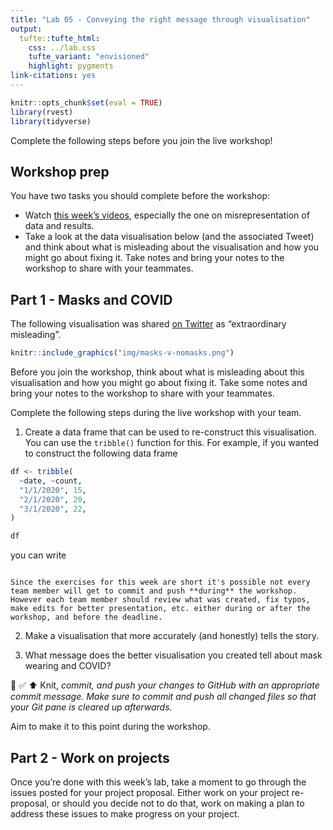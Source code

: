 ```yaml
---
title: "Lab 05 - Conveying the right message through visualisation"
output: 
  tufte::tufte_html:
    css: ../lab.css
    tufte_variant: "envisioned"
    highlight: pygments
link-citations: yes
---
```


```r
knitr::opts_chunk$set(eval = TRUE)
library(rvest)
library(tidyverse)
```

::: {.home}
Complete the following steps before you join the live workshop!
:::

## Workshop prep

You have two tasks you should complete before the workshop:

- Watch [this week's videos](https://www.introds.org/post/07-week/), especially the one on misrepresentation of data and results.
- Take a look at the data visualisation below (and the associated Tweet) and think about what is misleading about the visualisation and how you might go about fixing it. Take notes and bring your notes to the workshop to share with your teammates.

## Part 1 - Masks and COVID

The following visualisation was shared [on Twitter](https://twitter.com/JonBoeckenstedt/status/1291602888376999936) as "extraordinary misleading". 

```r
knitr::include_graphics("img/masks-v-nomasks.png")
```

Before you join the workshop, think about what is misleading about this visualisation and how you might go about fixing it. Take some notes and bring your notes to the workshop to share with your teammates.

::: {.video}
Complete the following steps during the live workshop with your team.
:::

1. Create a data frame that can be used to re-construct this visualisation. You can use the `tribble()` function for this. For example, if you wanted to construct the following data frame

```r
df <- tribble(
  ~date, ~count,
  "1/1/2020", 15,
  "2/1/2020", 20,
  "3/1/2020", 22,
)
```

```r
df
```

you can write

```r
```

```marginfigure
Since the exercises for this week are short it's possible not every team member will get to commit and push **during** the workshop. However each team member should review what was created, fix typos, make edits for better presentation, etc. either during or after the workshop, and before the deadline.
```

2. Make a visualisation that more accurately (and honestly) tells the story. 

3. What message does the better visualisation you created tell about mask wearing and COVID?

🧶 ✅ ⬆️ Knit, *commit, and push your changes to GitHub with an appropriate commit message. Make sure to commit and push all changed files so that your Git pane is cleared up afterwards.*

::: {.marker}
Aim to make it to this point during the workshop.
:::

## Part 2 - Work on projects

Once you're done with this week's lab, take a moment to go through the issues posted for your project proposal. Either work on your project re-proposal, or should you decide not to do that, work on making a plan to address these issues to make progress on your project.



